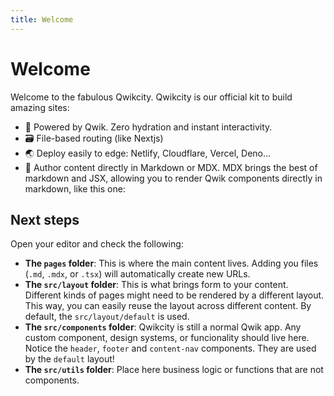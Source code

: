 ```yaml
---
title: Welcome
---
```



# Welcome

Welcome to the fabulous Qwikcity. Qwikcity is our official kit to build amazing sites:

- 🐎 Powered by Qwik. Zero hydration and instant interactivity.
- 🗃 File-based routing (like Nextjs)
- 🌏 Deploy easily to edge: Netlify, Cloudflare, Vercel, Deno...
- 📖 Author content directly in Markdown or MDX. MDX brings the best of markdown and JSX, allowing you to render Qwik components directly in markdown, like this one:

<Counter />

## Next steps

Open your editor and check the following:

- **The `pages` folder**: This is where the main content lives. Adding you files (`.md`, `.mdx`, or `.tsx`) will automatically create new URLs.
- **The `src/layout` folder**: This is what brings form to your content. Different kinds of pages might need to be rendered by a different layout.
  This way, you can easily reuse the layout across different content. By default, the `src/layout/default` is used.
- **The `src/components` folder**: Qwikcity is still a normal Qwik app. Any custom component, design systems, or funcionality should live here. Notice the `header`, `footer` and `content-nav` components. They are used by the `default` layout!
- **The `src/utils` folder**: Place here business logic or functions that are not components.
